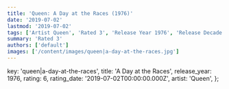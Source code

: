 ```yaml
---
title: 'Queen: A Day at the Races (1976)'
date: '2019-07-02'
lastmod: '2019-07-02'
tags: ['Artist Queen', 'Rated 3', 'Release Year 1976', 'Release Decade 1970']
summary: 'Rated 3'
authors: ['default']
images: ['/content/images/queen|a-day-at-the-races.jpg']
---
```


  key: 'queen|a-day-at-the-races',
  title: 'A Day at the Races',
  release_year: 1976,
  rating: 6,
  rating_date: '2019-07-02T00:00:00.000Z',
  artist: 'Queen',
};

<MusicRating data={data} />
